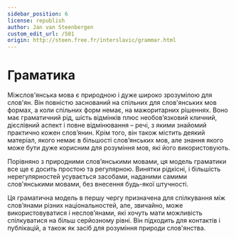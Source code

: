 ```yaml
---
sidebar_position: 6
license: republish
author: Jan van Steenbergen
custom_edit_url: /501
origin: http://steen.free.fr/interslavic/grammar.html
---
```



# Граматика

Міжслов'янська мова є природною і дуже широко зрозумілою для слов'ян. Він повністю заснований на спільних для слов'янських мов формах, а коли спільних форм немає, на мажоритарних рішеннях. Воно має граматичний рід, шість відмінків плюс необов’язковий кличний, дієслівний аспект і повне відмінювання – речі, з якими знайомий практично кожен слов’янин. Крім того, він також містить деякий матеріал, якого немає в більшості слов’янських мов, але знання якого може бути дуже корисним для розуміння мов, які його використовують.

Порівняно з природними слов’янськими мовами, ця модель граматики все ще є досить простою та регулярною. Винятки рідкісні, і більшість нерегулярностей усувається засобами, наданими самими слов'янськими мовами, без внесення будь-якої штучності.

Ця граматична модель в першу чергу призначена для спілкування між слов’янами різних національностей, але, звичайно, може використовуватися і неслов’янами, які хочуть мати можливість спілкуватися на більш серйозному рівні. Він підходить для контактів і публікацій, а також як засіб для розуміння природи слов'янства.

<DocCardList />

